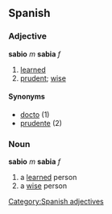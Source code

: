 == Spanish == 
=== Adjective === 
'''sabio''' ''m'' '''sabia''' ''f'' 
# [[learned]] 
# [[prudent]]; [[wise]]

==== Synonyms ====
*[[docto]] (1)
*[[prudente]] (2)
[[Category:Spanish adjectives]]

=== Noun ===
'''sabio''' ''m'' '''sabia''' ''f'' 
# a [[learned]] person
# a [[wise]] person